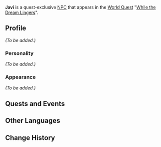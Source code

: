 {{Meta
<!-- Remove this template after adding the missing info -->
|missing_NPC_profile  = yes
}}
{{Character Infobox
|type             = Quest NPC
|image            = NPC Javi.png
|realname         =
|deceased         = 
|region           = Sumeru
|location         = <!-- Where the character appears, if different from Region -->
|affiliation      = 
|title            = 

|ancestry         = <!-- Clan/family -->
|father           = 
|mother           = 
|spouse           = 
|sibling          = 
|child            = 
|relative         = 
}}
'''Javi''' is a quest-exclusive [[NPC]] that appears in the [[World Quest]] "[[While the Dream Lingers]]".

==Profile==
<!-- Detailed story/lore information goes here. -->
''(To be added.)''

===Personality===
''(To be added.)''

===Appearance===
<!-- Keep appearance section short and concise. Limit to 2 paragraphs with 3-4 sentences each. -->
''(To be added.)''

==Quests and Events==
{{Quests and Events}}

<!--
==Event Dialogue==
===Event Name===
{{Dialogue start}}
:'''{{subst:PAGENAME}}:'''
{{Dialogue end}}

==Trivia==
* 
-->
==Other Languages==
{{Other Languages
|default_hidden = 1
|en      = Javi
|zhs     = 贾维
|zhs_rm  = Jiǎwéi
|zht     = 賈維
|zht_rm  = Jiǎwéi
|ja      = ジャヴィ
|ja_rm   = Javi
|ko      = 자비
|ko_rm   = Jabi
|es      = Javi
|fr      = Javi
|ru      = Джави
|th      = Javi
|vi      = Javi
|de      = Javi
|id      = Javi
|pt      = Javi
|tr      = Javi
|it      = Javi
}}

==Change History==
{{Change History|3.0}}
<!--
==References==
{{Reflist}}
-->